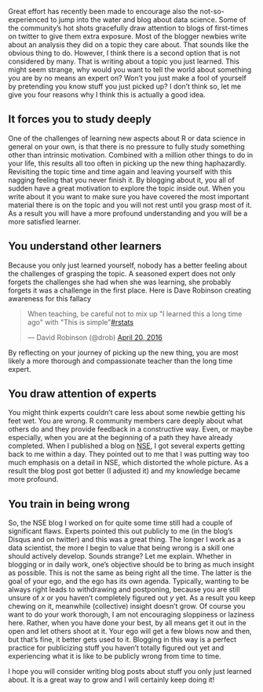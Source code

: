 Great effort has recently been made to encourage also the not-so-experienced to jump into the water and blog about data science. Some of the community's hot shots gracefully draw attention to blogs of first-times on twitter to give them extra exposure. Most of the blogger newbies write about an analysis they did on a topic they care about. That sounds like the obvious thing to do. However, I think there is a second option that is not considered by many. That is writing about a topic you just learned. This might seem strange, why would you want to tell the world about something you are by no means an expert on? Won't you just make a fool of yourself by pretending you know stuff you just picked up? I don't think so, let me give you four reasons why I think this is actually a good idea.

## It forces you to study deeply

One of the challenges of learning new aspects about R or data science in general on your own, is that there is no pressure to fully study something other than intrinsic motivation. Combined with a million other things to do in your life, this results all too often in picking up the new thing haphazardly. Revisiting the topic time and time again and leaving yourself with this nagging feeling that you never finish it. By blogging about it, you all of sudden have a great motivation to explore the topic inside out. When you write about it you want to make sure you have covered the most important material there is on the topic and you will not rest until you grasp most of it. As a result you will have a more profound understanding and you will be a more satisfied learner.

## You understand other learners

Because you only just learned yourself, nobody has a better feeling about the challenges of grasping the topic. A seasoned expert does not only forgets the challenges she had when she was learning, she probably forgets it was a challenge in the first place. Here is Dave Robinson creating awareness for this fallacy

<blockquote class="twitter-tweet" data-lang="en"><p lang="en" dir="ltr">When teaching, be careful not to mix up &quot;I learned this a long time ago&quot; with &quot;This is simple&quot;<a href="https://twitter.com/hashtag/rstats?src=hash&amp;ref_src=twsrc%5Etfw">#rstats</a></p>&mdash; David Robinson (@drob) <a href="https://twitter.com/drob/status/722806375005302785?ref_src=twsrc%5Etfw">April 20, 2016</a></blockquote>
<script async src="https://platform.twitter.com/widgets.js" charset="utf-8"></script>

By reflecting on your journey of picking up the new thing, you are most likely a more thorough and compassionate teacher than the long time expert.

## You draw attention of experts

You might think experts couldn't care less about some newbie getting his feet wet. You are wrong. R community members care deeply about what others do and they provide feedback in a constructive way. Even, or maybe especially, when you are at the beginning of a path they have already completed. When I published a blog on [NSE](https://edwinth.github.io/blog/nse/), I got several experts getting back to me within a day. They pointed out to me that I was putting way too much emphasis on a detail in NSE, which distorted the whole picture. As a result the blog post got better (I adjusted it) and my knowledge became more profound.

## You train in being wrong

So, the NSE blog I worked on for quite some time still had a couple of significant flaws. Experts pointed this out publicly to me (in the blog's Disqus and on twitter) and this was a great thing. The longer I work as a data scientist, the more I begin to value that being wrong is a skill one should actively develop. Sounds strange? Let me explain. Whether in blogging or in daily work, one's objective should be to bring as much insight as possible. This is not the same as being right all the time. The latter is the goal of your ego, and the ego has its own agenda. Typically, wanting to be always right leads to withdrawing and postponing, because you are still unsure of $x$ or you haven't completely figured out $y$ yet. As a result you keep chewing on it, meanwhile (collective) insight doesn't grow. Of course you want to do your work thorough, I am not encouraging sloppiness or laziness here. Rather, when you have done your best, by all means get it out in the open and let others shoot at it. Your ego will get a few blows now and then, but that's fine, it better gets used to it. Blogging in this way is a perfect practice for publicizing stuff you haven't totally figured out yet and experiencing what it is like to be publicly wrong from time to time.

I hope you will consider writing blog posts about stuff you only just learned about. It is a great way to grow and I will certainly keep doing it!
